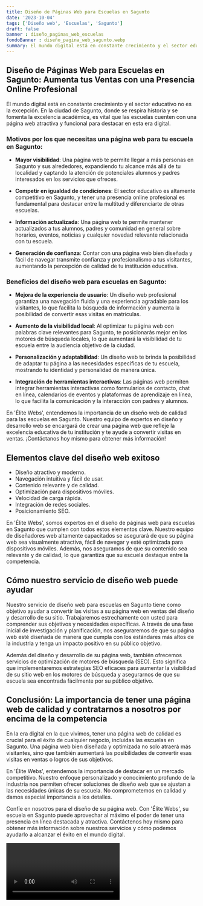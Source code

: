 ```yaml
---
title: Diseño de Páginas Web para Escuelas en Sagunto
date: '2023-10-04'
tags: ['Diseño web', 'Escuelas', 'Sagunto']
draft: false
banner : diseño_paginas_web_escuelas
fondoBanner : diseño_pagina_web_sagunto.webp
summary: El mundo digital está en constante crecimiento y el sector educativo no es la excepción. En la ciudad de Sagunto, donde se respira historia y se fomenta la excelencia académica, es vital que las escuelas cuenten con una página web atractiva y funcional para destacar en esta era digital.
---
```


## Diseño de Páginas Web para Escuelas en Sagunto: Aumenta tus Ventas con una Presencia Online Profesional

El mundo digital está en constante crecimiento y el sector educativo no es la excepción. En la ciudad de Sagunto, donde se respira historia y se fomenta la excelencia académica, es vital que las escuelas cuenten con una página web atractiva y funcional para destacar en esta era digital.

### Motivos por los que necesitas una página web para tu escuela en Sagunto:

- **Mayor visibilidad**: Una página web te permite llegar a más personas en Sagunto y sus alrededores, expandiendo tu alcance más allá de tu localidad y captando la atención de potenciales alumnos y padres interesados en los servicios que ofreces.

- **Competir en igualdad de condiciones**: El sector educativo es altamente competitivo en Sagunto, y tener una presencia online profesional es fundamental para destacar entre la multitud y diferenciarte de otras escuelas.

- **Información actualizada**: Una página web te permite mantener actualizados a tus alumnos, padres y comunidad en general sobre horarios, eventos, noticias y cualquier novedad relevante relacionada con tu escuela.

- **Generación de confianza**: Contar con una página web bien diseñada y fácil de navegar transmite confianza y profesionalismo a tus visitantes, aumentando la percepción de calidad de tu institución educativa.

### Beneficios del diseño web para escuelas en Sagunto:

- **Mejora de la experiencia de usuario**: Un diseño web profesional garantiza una navegación fluida y una experiencia agradable para los visitantes, lo que facilita la búsqueda de información y aumenta la posibilidad de convertir esas visitas en matrículas.

- **Aumento de la visibilidad local**: Al optimizar tu página web con palabras clave relevantes para Sagunto, te posicionarás mejor en los motores de búsqueda locales, lo que aumentará la visibilidad de tu escuela entre la audiencia objetivo de la ciudad.

- **Personalización y adaptabilidad**: Un diseño web te brinda la posibilidad de adaptar tu página a las necesidades específicas de tu escuela, mostrando tu identidad y personalidad de manera única.

- **Integración de herramientas interactivas**: Las páginas web permiten integrar herramientas interactivas como formularios de contacto, chat en línea, calendarios de eventos y plataformas de aprendizaje en línea, lo que facilita la comunicación y la interacción con padres y alumnos.

En 'Élite Webs', entendemos la importancia de un diseño web de calidad para las escuelas en Sagunto. Nuestro equipo de expertos en diseño y desarrollo web se encargará de crear una página web que refleje la excelencia educativa de tu institución y te ayude a convertir visitas en ventas. ¡Contáctanos hoy mismo para obtener más información!

<GifSeo />

<Cta />

## Elementos clave del diseño web exitoso

- Diseño atractivo y moderno.
- Navegación intuitiva y fácil de usar.
- Contenido relevante y de calidad.
- Optimización para dispositivos móviles.
- Velocidad de carga rápida.
- Integración de redes sociales.
- Posicionamiento SEO.

En 'Élite Webs', somos expertos en el diseño de páginas web para escuelas en Sagunto que cumplen con todos estos elementos clave. Nuestro equipo de diseñadores web altamente capacitados se asegurará de que su página web sea visualmente atractiva, fácil de navegar y esté optimizada para dispositivos móviles. Además, nos aseguramos de que su contenido sea relevante y de calidad, lo que garantiza que su escuela destaque entre la competencia.

## Cómo nuestro servicio de diseño web puede ayudar

Nuestro servicio de diseño web para escuelas en Sagunto tiene como objetivo ayudar a convertir las visitas a su página web en ventas del diseño y desarrollo de su sitio. Trabajaremos estrechamente con usted para comprender sus objetivos y necesidades específicas. A través de una fase inicial de investigación y planificación, nos aseguraremos de que su página web esté diseñada de manera que cumpla con los estándares más altos de la industria y tenga un impacto positivo en su público objetivo.

Además del diseño y desarrollo de su página web, también ofrecemos servicios de optimización de motores de búsqueda (SEO). Esto significa que implementaremos estrategias SEO eficaces para aumentar la visibilidad de su sitio web en los motores de búsqueda y asegurarnos de que su escuela sea encontrada fácilmente por su público objetivo.

## Conclusión: La importancia de tener una página web de calidad y contratarnos a nosotros por encima de la competencia

En la era digital en la que vivimos, tener una página web de calidad es crucial para el éxito de cualquier negocio, incluidas las escuelas en Sagunto. Una página web bien diseñada y optimizada no solo atraerá más visitantes, sino que también aumentará las posibilidades de convertir esas visitas en ventas o logros de sus objetivos.

En 'Élite Webs', entendemos la importancia de destacar en un mercado competitivo. Nuestro enfoque personalizado y conocimiento profundo de la industria nos permiten ofrecer soluciones de diseño web que se ajustan a las necesidades únicas de su escuela. No comprometemos en calidad y damos especial importancia a los detalles.

Confíe en nosotros para el diseño de su página web. Con 'Élite Webs', su escuela en Sagunto puede aprovechar al máximo el poder de tener una presencia en línea destacada y atractiva. Contáctenos hoy mismo para obtener más información sobre nuestros servicios y cómo podemos ayudarlo a alcanzar el éxito en el mundo digital.

<Video />

<CtaBot job='Escuelas' city='Sagunto'/>

<Gmaps query='Sagunto+españa+maps' />